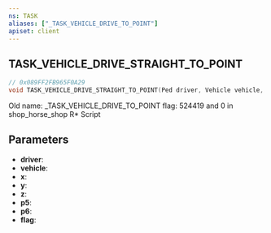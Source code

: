 ```yaml
---
ns: TASK
aliases: ["_TASK_VEHICLE_DRIVE_TO_POINT"]
apiset: client
---
```

## TASK_VEHICLE_DRIVE_STRAIGHT_TO_POINT

```c
// 0x089FF2FB965F0A29
void TASK_VEHICLE_DRIVE_STRAIGHT_TO_POINT(Ped driver, Vehicle vehicle, float x, float y, float z, float p5, float p6, int flag);
```

Old name: _TASK_VEHICLE_DRIVE_TO_POINT
flag: 524419 and 0 in shop_horse_shop R* Script

## Parameters
* **driver**:
* **vehicle**:
* **x**:
* **y**:
* **z**:
* **p5**:
* **p6**:
* **flag**: